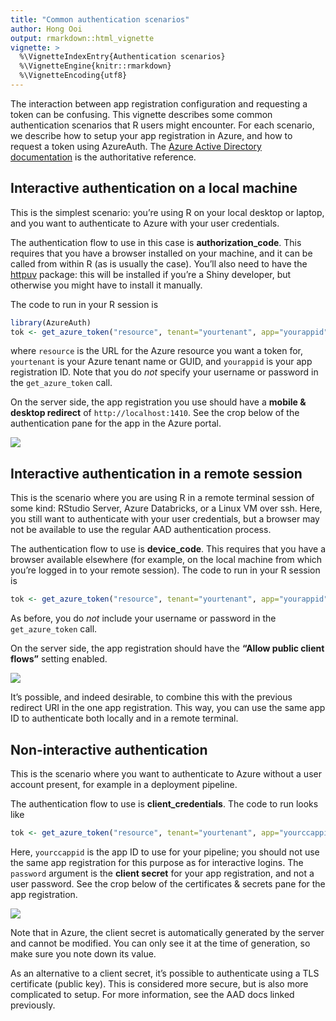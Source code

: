 ```yaml
---
title: "Common authentication scenarios"
author: Hong Ooi
output: rmarkdown::html_vignette
vignette: >
  %\VignetteIndexEntry{Authentication scenarios}
  %\VignetteEngine{knitr::rmarkdown}
  %\VignetteEncoding{utf8}
---
```


The interaction between app registration configuration and requesting a token can be confusing. This vignette describes some common authentication scenarios that R users might encounter. For each scenario, we describe how to setup your app registration in Azure, and how to request a token using AzureAuth. The [Azure Active Directory documentation](https://docs.microsoft.com/en-au/azure/active-directory/develop/v2-overview) is the authoritative reference.

## Interactive authentication on a local machine

This is the simplest scenario: you're using R on your local desktop or laptop, and you want to authenticate to Azure with your user credentials.

The authentication flow to use in this case is **authorization_code**. This requires that you have a browser installed on your machine, and it can be called from within R (as is usually the case). You'll also need to have the [httpuv](https://cran.r-project.org/package=httpuv) package: this will be installed if you're a Shiny developer, but otherwise you might have to install it manually.

The code to run in your R session is

```r
library(AzureAuth)
tok <- get_azure_token("resource", tenant="yourtenant", app="yourappid")
```

where `resource` is the URL for the Azure resource you want a token for, `yourtenant` is your Azure tenant name or GUID, and `yourappid` is your app registration ID. Note that you do _not_ specify your username or password in the `get_azure_token` call.

On the server side, the app registration you use should have a **mobile & desktop redirect** of `http://localhost:1410`. See the crop below of the authentication pane for the app in the Azure portal.

![](images/authcode.png)


## Interactive authentication in a remote session

This is the scenario where you are using R in a remote terminal session of some kind: RStudio Server, Azure Databricks, or a Linux VM over ssh. Here, you still want to authenticate with your user credentials, but a browser may not be available to use the regular AAD authentication process.

The authentication flow to use is **device_code**. This requires that you have a browser available elsewhere (for example, on the local machine from which you're logged in to your remote session). The code to run in your R session is

```r
tok <- get_azure_token("resource", tenant="yourtenant", app="yourappid", auth_type="device_code")
```

As before, you do _not_ include your username or password in the `get_azure_token` call.

On the server side, the app registration should have the **"Allow public client flows"** setting enabled.

![](images/devicecode.png)

It's possible, and indeed desirable, to combine this with the previous redirect URI in the one app registration. This way, you can use the same app ID to authenticate both locally and in a remote terminal.


## Non-interactive authentication

This is the scenario where you want to authenticate to Azure without a user account present, for example in a deployment pipeline.

The authentication flow to use is **client_credentials**. The code to run looks like

```r
tok <- get_azure_token("resource", tenant="yourtenant", app="yourccappid", password="client_secret")
```

Here, `yourccappid` is the app ID to use for your pipeline; you should not use the same app registration for this purpose as for interactive logins. The `password` argument is the **client secret** for your app registration, and not a user password. See the crop below of the certificates & secrets pane for the app registration. 

![](images/clientcred.png)

Note that in Azure, the client secret is automatically generated by the server and cannot be modified. You can only see it at the time of generation, so make sure you note down its value.

As an alternative to a client secret, it's possible to authenticate using a TLS certificate (public key). This is considered more secure, but is also more complicated to setup. For more information, see the AAD docs linked previously.

